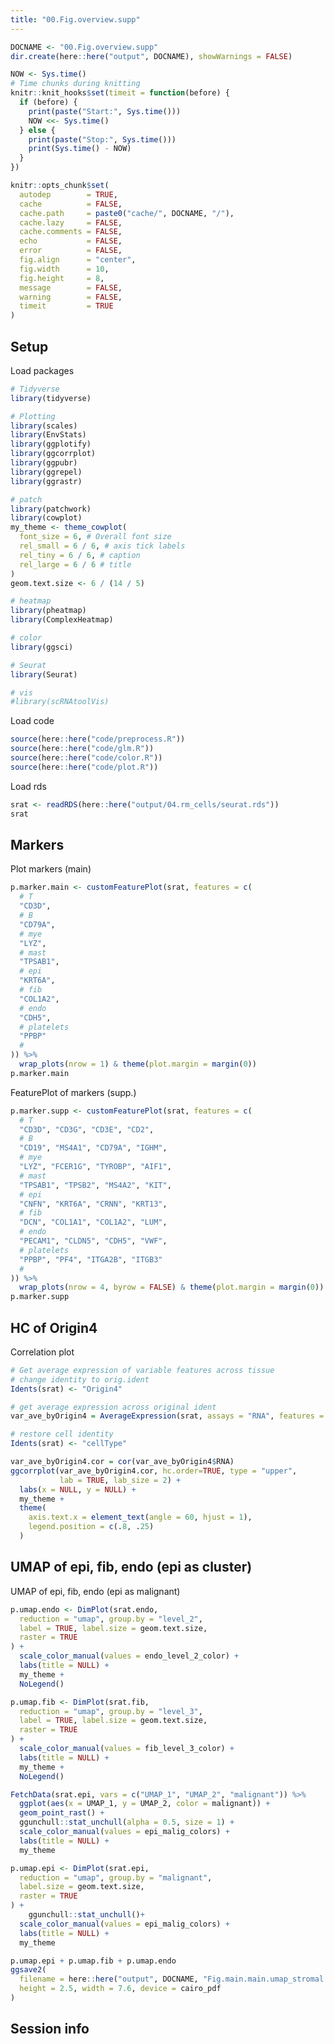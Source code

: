 ```yaml
---
title: "00.Fig.overview.supp"
---
```


```r
DOCNAME <- "00.Fig.overview.supp"
dir.create(here::here("output", DOCNAME), showWarnings = FALSE)

NOW <- Sys.time()
# Time chunks during knitting
knitr::knit_hooks$set(timeit = function(before) {
  if (before) {
    print(paste("Start:", Sys.time()))
    NOW <<- Sys.time()
  } else {
    print(paste("Stop:", Sys.time()))
    print(Sys.time() - NOW)
  }
})

knitr::opts_chunk$set(
  autodep        = TRUE,
  cache          = FALSE,
  cache.path     = paste0("cache/", DOCNAME, "/"),
  cache.lazy     = FALSE,
  cache.comments = FALSE,
  echo           = FALSE,
  error          = FALSE,
  fig.align      = "center",
  fig.width      = 10,
  fig.height     = 8,
  message        = FALSE,
  warning        = FALSE,
  timeit         = TRUE
)
```

## Setup

Load packages

```r
# Tidyverse
library(tidyverse)

# Plotting
library(scales)
library(EnvStats)
library(ggplotify)
library(ggcorrplot)
library(ggpubr)
library(ggrepel)
library(ggrastr)

# patch
library(patchwork)
library(cowplot)
my_theme <- theme_cowplot(
  font_size = 6, # Overall font size
  rel_small = 6 / 6, # axis tick labels
  rel_tiny = 6 / 6, # caption
  rel_large = 6 / 6 # title
)
geom.text.size <- 6 / (14 / 5)

# heatmap
library(pheatmap)
library(ComplexHeatmap)

# color
library(ggsci)

# Seurat
library(Seurat)

# vis
#library(scRNAtoolVis)
```

Load code

```r
source(here::here("code/preprocess.R"))
source(here::here("code/glm.R"))
source(here::here("code/color.R"))
source(here::here("code/plot.R"))
```

Load rds

```r
srat <- readRDS(here::here("output/04.rm_cells/seurat.rds"))
srat
```

## Markers

Plot markers (main)

```r
p.marker.main <- customFeaturePlot(srat, features = c(
  # T
  "CD3D",
  # B
  "CD79A",
  # mye
  "LYZ",
  # mast
  "TPSAB1",
  # epi
  "KRT6A",
  # fib
  "COL1A2",
  # endo
  "CDH5",
  # platelets
  "PPBP"
  #
)) %>%
  wrap_plots(nrow = 1) & theme(plot.margin = margin(0))
p.marker.main
```

FeaturePlot of markers (supp.)

```r
p.marker.supp <- customFeaturePlot(srat, features = c(
  # T
  "CD3D", "CD3G", "CD3E", "CD2",
  # B
  "CD19", "MS4A1", "CD79A", "IGHM",
  # mye
  "LYZ", "FCER1G", "TYROBP", "AIF1",
  # mast
  "TPSAB1", "TPSB2", "MS4A2", "KIT",
  # epi
  "CNFN", "KRT6A", "CRNN", "KRT13",
  # fib
  "DCN", "COL1A1", "COL1A2", "LUM",
  # endo
  "PECAM1", "CLDN5", "CDH5", "VWF",
  # platelets
  "PPBP", "PF4", "ITGA2B", "ITGB3"
  #
)) %>%
  wrap_plots(nrow = 4, byrow = FALSE) & theme(plot.margin = margin(0))
p.marker.supp
```

## HC of Origin4

Correlation plot

```r
# Get average expression of variable features across tissue
# change identity to orig.ident
Idents(srat) <- "Origin4"

# get average expression across original ident
var_ave_byOrigin4 = AverageExpression(srat, assays = "RNA", features = VariableFeatures(srat), slot = "data")

# restore cell identity
Idents(srat) <- "cellType"

var_ave_byOrigin4.cor = cor(var_ave_byOrigin4$RNA)
ggcorrplot(var_ave_byOrigin4.cor, hc.order=TRUE, type = "upper",
           lab = TRUE, lab_size = 2) +
  labs(x = NULL, y = NULL) +
  my_theme +
  theme(
    axis.text.x = element_text(angle = 60, hjust = 1),
    legend.position = c(.8, .25)
  )
```

## UMAP of epi, fib, endo (epi as cluster)

UMAP of epi, fib, endo (epi as malignant)

```r
p.umap.endo <- DimPlot(srat.endo,
  reduction = "umap", group.by = "level_2",
  label = TRUE, label.size = geom.text.size,
  raster = TRUE
) +
  scale_color_manual(values = endo_level_2_color) +
  labs(title = NULL) +
  my_theme +
  NoLegend()

p.umap.fib <- DimPlot(srat.fib,
  reduction = "umap", group.by = "level_3",
  label = TRUE, label.size = geom.text.size,
  raster = TRUE
) +
  scale_color_manual(values = fib_level_3_color) +
  labs(title = NULL) +
  my_theme +
  NoLegend()

FetchData(srat.epi, vars = c("UMAP_1", "UMAP_2", "malignant")) %>%
  ggplot(aes(x = UMAP_1, y = UMAP_2, color = malignant)) +
  geom_point_rast() +
  ggunchull::stat_unchull(alpha = 0.5, size = 1) +
  scale_color_manual(values = epi_malig_colors) +
  labs(title = NULL) +
  my_theme

p.umap.epi <- DimPlot(srat.epi,
  reduction = "umap", group.by = "malignant",
  label.size = geom.text.size,
  raster = TRUE
) +
    ggunchull::stat_unchull()+
  scale_color_manual(values = epi_malig_colors) +
  labs(title = NULL) +
  my_theme

p.umap.epi + p.umap.fib + p.umap.endo
ggsave2(
  filename = here::here("output", DOCNAME, "Fig.main.main.umap_stromal.epi_malig.pdf"),
  height = 2.5, width = 7.6, device = cairo_pdf
)
```

## Session info

